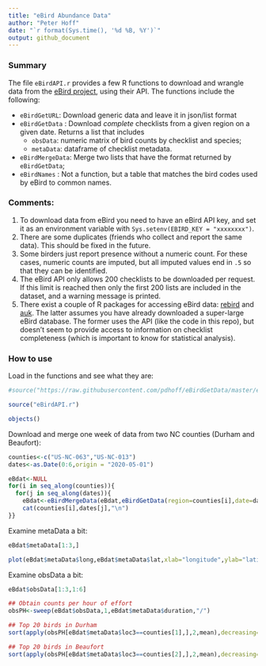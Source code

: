 ```yaml
---
title: "eBird Abundance Data"
author: "Peter Hoff"
date: "`r format(Sys.time(), '%d %B, %Y')`"
output: github_document
---
```


### Summary

The file `eBirdAPI.r` provides a few R functions to download and wrangle data from the [eBird project](https://ebird.org/science/download-ebird-data-products), 
using their API. The functions include the following:

* `eBirdGetURL`: Download generic data and leave it in json/list format
* `eBirdGetData` : Download *complete* checklists from a given region on a given date. Returns a list that includes 
  * `obsData`: numeric matrix of bird counts by checklist and species;
  * `metaData`: dataframe of checklist metadata. 
* `eBirdMergeData`: Merge two lists that have the format returned by `eBirdGetData`;
* `eBirdNames` : Not a function, but a table that matches the bird codes used by eBird to common names. 

### Comments:

1) To download data from eBird you need to have an eBird API key, 
and set it as an 
environment variable with `Sys.setenv(EBIRD_KEY = "xxxxxxxx")`.   
2) There are some duplicates (friends who collect and report the same data).
This should be fixed in the future. 
3) Some birders just report presence without a numeric count. For these cases, numeric counts are imputed, but all imputed values end in `.5` so that they can be identified. 
4) The eBird API only allows 200 checklists to be downloaded per request. 
 If this limit is reached then only the first 200 lists are included in the 
 dataset, and a warning message is printed.    
5) There exist a couple of R packages for accessing eBird data: [rebird](https://github.com/ropensci/rebird) and [auk](https://github.com/CornellLabofOrnithology/auk/). The latter assumes you have already downloaded a super-large eBird database. The former uses the API (like the code in this repo), but 
doesn't seem to provide access to information on 
checklist completeness (which is important to know for statistical analysis). 


### How to use 

Load in the functions and see what they are:
```r
#source("https://raw.githubusercontent.com/pdhoff/eBirdGetData/master/eBirdAPI.r")

source("eBirdAPI.r")

objects()
```

Download and merge one week of data from two NC counties (Durham and Beaufort):

```r
counties<-c("US-NC-063","US-NC-013")
dates<-as.Date(0:6,origin = "2020-05-01")

eBdat<-NULL
for(i in seq_along(counties)){
  for(j in seq_along(dates)){
    eBdat<-eBirdMergeData(eBdat,eBirdGetData(region=counties[i],date=dates[j]))
    cat(counties[i],dates[j],"\n")
}}
```

Examine metaData a bit:
```r
eBdat$metaData[1:3,]

plot(eBdat$metaData$long,eBdat$metaData$lat,xlab="longitude",ylab="latitude") 
```

Examine obsData a bit:
```r
eBdat$obsData[1:3,1:6] 

## Obtain counts per hour of effort 
obsPH<-sweep(eBdat$obsData,1,eBdat$metaData$duration,"/") 

## Top 20 birds in Durham
sort(apply(obsPH[eBdat$metaData$loc3==counties[1],],2,mean),decreasing=TRUE)[1:20]  

## Top 20 birds in Beaufort 
sort(apply(obsPH[eBdat$metaData$loc3==counties[2],],2,mean),decreasing=TRUE)[1:20]  
```





